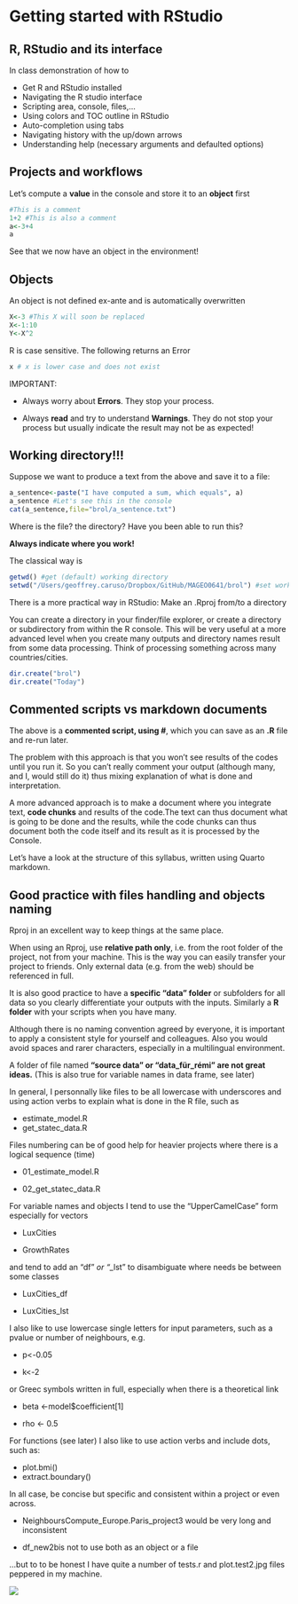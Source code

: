 # Getting started with RStudio {#sec-getting-started-with-rstudio}

## R, RStudio and its interface

In class demonstration of how to

-   Get R and RStudio installed
-   Navigating the R studio interface
-   Scripting area, console, files,...
-   Using colors and TOC outline in RStudio
-   Auto-completion using tabs
-   Navigating history with the up/down arrows 
-   Understanding help (necessary arguments and defaulted options)

## Projects and workflows

Let's compute a **value** in the console and store it to an **object** first

```r
#This is a comment
1+2 #This is also a comment
a<-3+4
a
```

See that we now have an object in the environment!

## Objects

An object is not defined ex-ante and is automatically overwritten

```r
X<-3 #This X will soon be replaced
X<-1:10 
Y<-X^2
```

R is case sensitive. The following returns an Error

```r
x # x is lower case and does not exist
```

IMPORTANT:

-   Always worry about **Errors**. They stop your process.

-   Always **read** and try to understand **Warnings**. They do not stop your process but usually indicate the result may not be as expected! 

## Working directory!!!

Suppose we want to produce a text from the above and save it to a file:

```r
a_sentence<-paste("I have computed a sum, which equals", a)
a_sentence #Let's see this in the console
cat(a_sentence,file="brol/a_sentence.txt")
```

Where is the file? the directory? Have you been able to run this?

**Always indicate where you work!**

The classical way is

```r
getwd() #get (default) working directory
setwd("/Users/geoffrey.caruso/Dropbox/GitHub/MAGEO0641/brol") #set working directory to YOUR OWN NETWORK SPACE HERE!
```

There is a more practical way in RStudio: Make an .Rproj from/to a directory

You can create a directory in your finder/file explorer, or create a directory or subdirectory from within the R console. This will be very useful at a more advanced level when you create many outputs and directory names result from some data processing. Think of processing something across many countries/cities.

```r
dir.create("brol")
dir.create("Today")
```

## Commented \R scripts vs markdown documents

The above is a **commented script, using \#**, which you can save as an **.R** file and re-run later.

The problem with this approach is that you won't see results of the codes until you run it. So you can't really comment your output (although many, and I, would still do it) thus mixing explanation of what is done and interpretation.

A more advanced approach is to make a document where you integrate text, **code chunks** and results of the code.The text can thus document what is going to be done and the results, while the code chunks can thus document both the code itself and its result as it is processed by the Console.

Let's have a look at the structure of this syllabus, written using Quarto markdown.

## Good practice with files handling and objects naming

Rproj in an excellent way to keep things at the same place.

When using an Rproj, use **relative path only**, i.e. from the root folder of the project, not from your machine. This is the way you can easily transfer your project to friends. Only external data (e.g. from the web) should be referenced in full.

It is also good practice to have a **specific "data" folder** or subfolders for all data so you clearly differentiate your outputs with the inputs. Similarly a **R folder** with your scripts when you have many.

Although there is no naming convention agreed by everyone, it is important to apply a consistent style for yourself and colleagues. Also you would avoid spaces and rarer characters, especially in a multilingual environment.

A folder of file named **"source data" or "data_für_rémi" are not great ideas.** (This is also true for variable names in data frame, see later)

In general, I personnally like files to be all lowercase with underscores and using action verbs to explain what is done in the R file, such as

-   estimate_model.R
-   get_statec_data.R

Files numbering can be of good help for heavier projects where there is a logical sequence (time)

-   01_estimate_model.R

-   02_get_statec_data.R

For variable names and objects I tend to use the "UpperCamelCase" form especially for vectors

-   LuxCities

-   GrowthRates

and tend to add an "df" *or "\_*lst" to disambiguate where needs be between some classes

-   LuxCities_df

-   LuxCities_lst

I also like to use lowercase single letters for input parameters, such as a pvalue or number of neighbours, e.g.

-   p\<-0.05

-   k\<-2

or Greec symbols written in full, especially when there is a theoretical link

-   beta \<-model\$coefficient\[1\]

-   rho \<- 0.5

For functions (see later) I also like to use action verbs and include dots, such as:

-   plot.bmi()
-   extract.boundary()

In all case, be concise but specific and consistent within a project or even across.

-   NeighboursCompute_Europe.Paris_project3 would be very long and inconsistent

-   df_new2bis not to use both as an object or a file

...but to to be honest I have quite a number of tests.r and plot.test2.jpg files peppered in my machine.

![](images/clipboard-1674048195.png)
